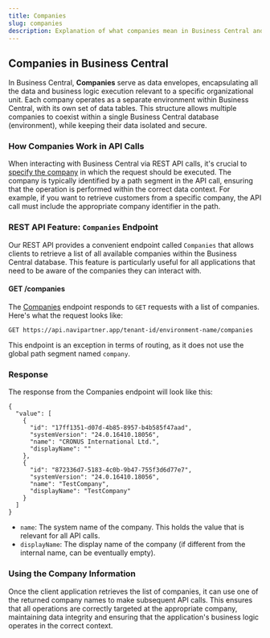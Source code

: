 ---
title: Companies
slug: companies
description: Explanation of what companies mean in Business Central and how to work with them in API services.
---

## Companies in Business Central

In Business Central, **Companies** serve as data envelopes, encapsulating all the data and business logic execution relevant to a specific organizational unit. 
Each company operates as a separate environment within Business Central, with its own set of data tables. 
This structure allows multiple companies to coexist within a single Business Central database (environment), while keeping their data isolated and secure.

### How Companies Work in API Calls

When interacting with Business Central via REST API calls, it's crucial to [specify the company](./../paths.mdx#url-structure) in which the request should be executed. 
The company is typically identified by a path segment in the API call, ensuring that the operation is performed within the correct data context. 
For example, if you want to retrieve customers from a specific company, the API call must include the appropriate company identifier in the path.

### REST API Feature: `Companies` Endpoint

Our REST API provides a convenient endpoint called `Companies` that allows clients to retrieve a list of all available companies within the Business Central database. 
This feature is particularly useful for all applications that need to be aware of the companies they can interact with.

#### GET /companies

The [Companies](/companies/get-companies) endpoint responds to `GET` requests with a list of companies. Here's what the request looks like:

```http
GET https://api.navipartner.app/tenant-id/environment-name/companies
```

<Warning>This endpoint is an exception in terms of routing, as it does not use the global path segment named `company`.</Warning>


### Response

The response from the Companies endpoint will look like this:

```
{
  "value": [
    {
      "id": "17ff1351-d07d-4b85-8957-b4b585f47aad",
      "systemVersion": "24.0.16410.18056",
      "name": "CRONUS International Ltd.",
      "displayName": ""
    },
    {
      "id": "872336d7-5183-4c0b-9b47-755f3d6d77e7",
      "systemVersion": "24.0.16410.18056",
      "name": "TestCompany",
      "displayName": "TestCompany"
    }
  ]
}
```

 - `name`: The system name of the company. This holds the value that is relevant for all API calls.
 - `displayName`: The display name of the company (if different from the internal name, can be eventually empty).


### Using the Company Information

Once the client application retrieves the list of companies, it can use one of the returned company names to make subsequent API calls. 
This ensures that all operations are correctly targeted at the appropriate company, maintaining data integrity and ensuring that the application's business logic operates in the correct context.